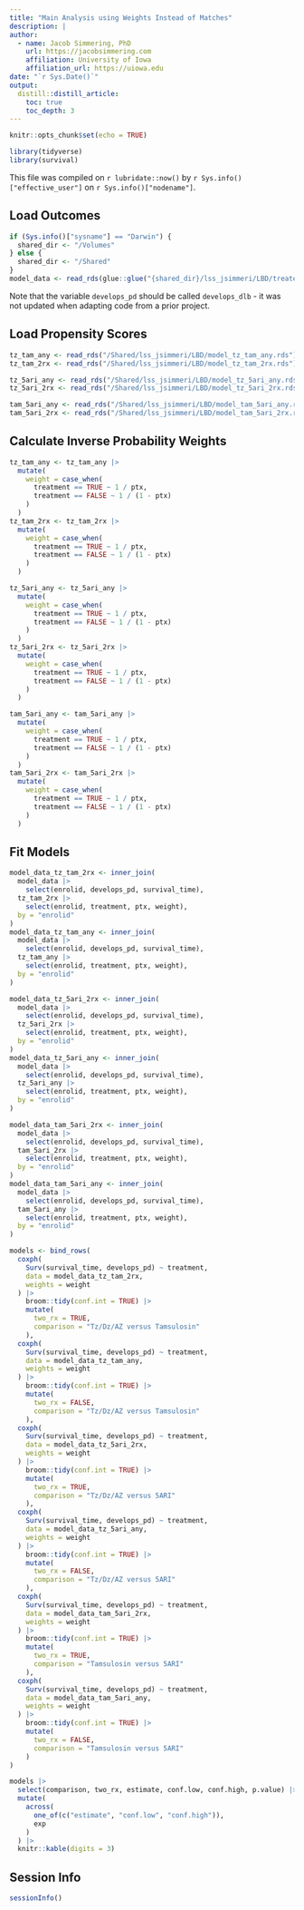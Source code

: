 ```yaml
---
title: "Main Analysis using Weights Instead of Matches"
description: |
author:
  - name: Jacob Simmering, PhD 
    url: https://jacobsimmering.com
    affiliation: University of Iowa
    affiliation_url: https://uiowa.edu
date: "`r Sys.Date()`"
output: 
  distill::distill_article:
    toc: true
    toc_depth: 3
---
```



```r
knitr::opts_chunk$set(echo = TRUE)
```

```r
library(tidyverse)
library(survival)
```

This file was compiled on `r lubridate::now()` by 
``r Sys.info()["effective_user"]`` on `r Sys.info()["nodename"]`. 

## Load Outcomes

```r
if (Sys.info()["sysname"] == "Darwin") {
  shared_dir <- "/Volumes"
} else {
  shared_dir <- "/Shared"
}
model_data <- read_rds(glue::glue("{shared_dir}/lss_jsimmeri/LBD/treated_model_data.rds"))
```

Note that the variable `develops_pd` should be called `develops_dlb` - it was
not updated when adapting code from a prior project.

## Load Propensity Scores

```r
tz_tam_any <- read_rds("/Shared/lss_jsimmeri/LBD/model_tz_tam_any.rds")
tz_tam_2rx <- read_rds("/Shared/lss_jsimmeri/LBD/model_tz_tam_2rx.rds")

tz_5ari_any <- read_rds("/Shared/lss_jsimmeri/LBD/model_tz_5ari_any.rds")
tz_5ari_2rx <- read_rds("/Shared/lss_jsimmeri/LBD/model_tz_5ari_2rx.rds")

tam_5ari_any <- read_rds("/Shared/lss_jsimmeri/LBD/model_tam_5ari_any.rds")
tam_5ari_2rx <- read_rds("/Shared/lss_jsimmeri/LBD/model_tam_5ari_2rx.rds")
```

## Calculate Inverse Probability Weights

```r
tz_tam_any <- tz_tam_any |>
  mutate(
    weight = case_when(
      treatment == TRUE ~ 1 / ptx,
      treatment == FALSE ~ 1 / (1 - ptx)
    )
  )
tz_tam_2rx <- tz_tam_2rx |>
  mutate(
    weight = case_when(
      treatment == TRUE ~ 1 / ptx,
      treatment == FALSE ~ 1 / (1 - ptx)
    )
  )

tz_5ari_any <- tz_5ari_any |>
  mutate(
    weight = case_when(
      treatment == TRUE ~ 1 / ptx,
      treatment == FALSE ~ 1 / (1 - ptx)
    )
  )
tz_5ari_2rx <- tz_5ari_2rx |>
  mutate(
    weight = case_when(
      treatment == TRUE ~ 1 / ptx,
      treatment == FALSE ~ 1 / (1 - ptx)
    )
  )

tam_5ari_any <- tam_5ari_any |>
  mutate(
    weight = case_when(
      treatment == TRUE ~ 1 / ptx,
      treatment == FALSE ~ 1 / (1 - ptx)
    )
  )
tam_5ari_2rx <- tam_5ari_2rx |>
  mutate(
    weight = case_when(
      treatment == TRUE ~ 1 / ptx,
      treatment == FALSE ~ 1 / (1 - ptx)
    )
  )
```

## Fit Models
```r
model_data_tz_tam_2rx <- inner_join(
  model_data |>
    select(enrolid, develops_pd, survival_time),
  tz_tam_2rx |>
    select(enrolid, treatment, ptx, weight),
  by = "enrolid"
)
model_data_tz_tam_any <- inner_join(
  model_data |>
    select(enrolid, develops_pd, survival_time),
  tz_tam_any |>
    select(enrolid, treatment, ptx, weight),
  by = "enrolid"
)

model_data_tz_5ari_2rx <- inner_join(
  model_data |>
    select(enrolid, develops_pd, survival_time),
  tz_5ari_2rx |>
    select(enrolid, treatment, ptx, weight),
  by = "enrolid"
)
model_data_tz_5ari_any <- inner_join(
  model_data |>
    select(enrolid, develops_pd, survival_time),
  tz_5ari_any |>
    select(enrolid, treatment, ptx, weight),
  by = "enrolid"
)

model_data_tam_5ari_2rx <- inner_join(
  model_data |>
    select(enrolid, develops_pd, survival_time),
  tam_5ari_2rx |>
    select(enrolid, treatment, ptx, weight),
  by = "enrolid"
)
model_data_tam_5ari_any <- inner_join(
  model_data |>
    select(enrolid, develops_pd, survival_time),
  tam_5ari_any |>
    select(enrolid, treatment, ptx, weight),
  by = "enrolid"
)
```

```r
models <- bind_rows(
  coxph(
    Surv(survival_time, develops_pd) ~ treatment,
    data = model_data_tz_tam_2rx,
    weights = weight
  ) |>
    broom::tidy(conf.int = TRUE) |>
    mutate(
      two_rx = TRUE,
      comparison = "Tz/Dz/AZ versus Tamsulosin"
    ),
  coxph(
    Surv(survival_time, develops_pd) ~ treatment,
    data = model_data_tz_tam_any,
    weights = weight
  ) |>
    broom::tidy(conf.int = TRUE) |>
    mutate(
      two_rx = FALSE,
      comparison = "Tz/Dz/AZ versus Tamsulosin"
    ),
  coxph(
    Surv(survival_time, develops_pd) ~ treatment,
    data = model_data_tz_5ari_2rx,
    weights = weight
  ) |>
    broom::tidy(conf.int = TRUE) |>
    mutate(
      two_rx = TRUE,
      comparison = "Tz/Dz/AZ versus 5ARI"
    ),
  coxph(
    Surv(survival_time, develops_pd) ~ treatment,
    data = model_data_tz_5ari_any,
    weights = weight
  ) |>
    broom::tidy(conf.int = TRUE) |>
    mutate(
      two_rx = FALSE,
      comparison = "Tz/Dz/AZ versus 5ARI"
    ),
  coxph(
    Surv(survival_time, develops_pd) ~ treatment,
    data = model_data_tam_5ari_2rx,
    weights = weight
  ) |>
    broom::tidy(conf.int = TRUE) |>
    mutate(
      two_rx = TRUE,
      comparison = "Tamsulosin versus 5ARI"
    ),
  coxph(
    Surv(survival_time, develops_pd) ~ treatment,
    data = model_data_tam_5ari_any,
    weights = weight
  ) |>
    broom::tidy(conf.int = TRUE) |>
    mutate(
      two_rx = FALSE,
      comparison = "Tamsulosin versus 5ARI"
    )
)
```

```r
models |>
  select(comparison, two_rx, estimate, conf.low, conf.high, p.value) |>
  mutate(
    across(
      one_of(c("estimate", "conf.low", "conf.high")),
      exp
    )
  ) |>
  knitr::kable(digits = 3)
```

## Session Info
```r
sessionInfo()
```